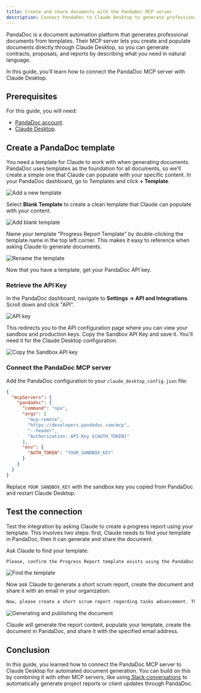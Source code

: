 ```yaml
---
title: Create and share documents with the PandaDoc MCP server
description: Connect PandaDoc to Claude Desktop to generate professional documents from templates using natural language commands.
---
```


PandaDoc is a document automation platform that generates professional documents from templates. Their MCP server lets you create and populate documents directly through Claude Desktop, so you can generate contracts, proposals, and reports by describing what you need in natural language.

In this guide, you'll learn how to connect the PandaDoc MCP server with Claude Desktop.

## Prerequisites 

For this guide, you will need: 

- [PandaDoc account](https://www.pandadoc.com/). 
- [Claude Desktop](https://claude.ai/download). 

## Create a PandaDoc template

You need a template for Claude to work with when generating documents. PandaDoc uses templates as the foundation for all documents, so we'll create a simple one that Claude can populate with your specific content. In your PandaDoc dashboard, go to Templates and click **+ Template**.

![Add a new template](./assets/add-template.png)

Select **Blank Template** to create a clean template that Claude can populate with your content.

![Add blank template](./assets/blank-template.png)

Name your template "Progress Report Template" by double-clicking the template name in the top left corner. This makes it easy to reference when asking Claude to generate documents.

![Rename the template](./assets/rename-template.png)

Now that you have a template, get your PandaDoc API key.

### Retrieve the API Key

In the PandaDoc dashboard, navigate to **Settings → API and Integrations**. Scroll down and click "API".

![API key](./assets/api-settings.png)

This redirects you to the API configuration page where you can view your sandbox and production keys. Copy the Sandbox API Key and save it. You'll need it for the Claude Desktop configuration.

![Copy the Sandbox API key](./assets/sandbox-api-key.png)

### Connect the PandaDoc MCP server

Add the PandaDoc configuration to your `claude_desktop_config.json` file:

```json
{
  "mcpServers": {
    "pandadoc": {
      "command": "npx",
      "args": [
        "mcp-remote",
        "https://developers.pandadoc.com/mcp",
        "--header",
        "Authorization: API-Key ${AUTH_TOKEN}"
      ],
      "env": {
        "AUTH_TOKEN": "YOUR_SANDBOX_KEY"
      }
    }
  }
}
```

Replace `YOUR_SANDBOX_KEY` with the sandbox key you copied from PandaDoc and restart Claude Desktop.

## Test the connection 

Test the integration by asking Claude to create a progress report using your template. This involves two steps: first, Claude needs to find your template in PandaDoc, then it can generate and share the document.

Ask Claude to find your template:

```txt
Please, confirm the Progress Report template exists using the PandaDoc MCP server.
```

![Find the template](./assets/find-template.png)

Now ask Claude to generate a short scrum report, create the document and share it with an email in your organization:

```txt
Now, please create a short scrum report regarding tasks advancement. Then create a document in PandaDoc with the Progress Report template and fill it with the scrum report. Then, publish and share the document with an_email_address_com.
```

![Generating and publishing the document](./assets/generate-document.png)

Claude will generate the report content, populate your template, create the document in PandaDoc, and share it with the specified email address.

## Conclusion

In this guide, you learned how to connect the PandaDoc MCP server to Claude Desktop for automated document generation. You can build on this by combining it with other MCP servers, like using[ Slack conversations](/mcp/using-mcp/slack-mcp-guide) to automatically generate project reports or client updates through PandaDoc.